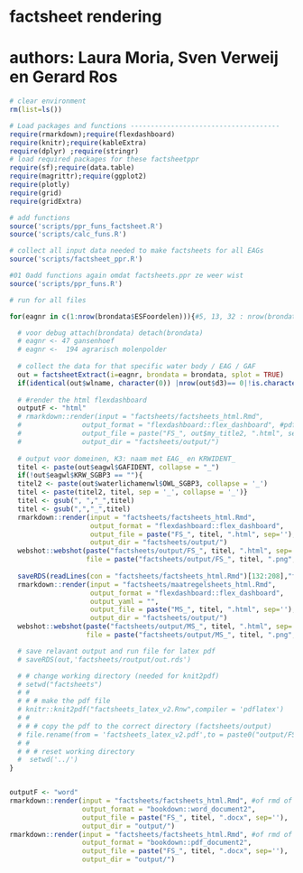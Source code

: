 # factsheet rendering
# authors: Laura Moria, Sven Verweij en Gerard Ros

```r
# clear environment
rm(list=ls())

# Load packages and functions -------------------------------------
require(rmarkdown);require(flexdashboard)
require(knitr);require(kableExtra)
require(dplyr) ;require(stringr)
# load required packages for these factsheetppr
require(sf);require(data.table)
require(magrittr);require(ggplot2)
require(plotly)
require(grid)
require(gridExtra)

# add functions
source('scripts/ppr_funs_factsheet.R')
source('scripts/calc_funs.R')

# collect all input data needed to make factsheets for all EAGs
source('scripts/factsheet_ppr.R')

#01 0add functions again omdat factsheets.ppr ze weer wist
source('scripts/ppr_funs.R')
```


```r
# run for all files

for(eagnr in c(1:nrow(brondata$ESFoordelen))){#5, 13, 32 : nrow(brondata$ESFoordelen)){ 

  # voor debug attach(brondata) detach(brondata)
  # eagnr <- 47 gansenhoef
  # eagnr <-  194 agrarisch molenpolder
  
  # collect the data for that specific water body / EAG / GAF
  out = factsheetExtract(i=eagnr, brondata = brondata, splot = TRUE)
  if(identical(out$wlname, character(0)) |nrow(out$d3)== 0|!is.character(out$ESTnaam)){next}
  
  # #render the html flexdashboard
  outputF <- "html"
  # rmarkdown::render(input = "factsheets/factsheets_html.Rmd",
  #               output_format = "flexdashboard::flex_dashboard", #pdf_document
  #               output_file = paste("FS_", out$my_title2, ".html", sep=''),
  #               output_dir = "factsheets/output/")
  
  # output voor domeinen, K3: naam met EAG_ en KRWIDENT_
  titel <- paste(out$eagwl$GAFIDENT, collapse = "_")
  if(!out$eagwl$KRW_SGBP3 == ""){
  titel2 <- paste(out$waterlichamenwl$OWL_SGBP3, collapse = '_')
  titel <- paste(titel2, titel, sep = '_', collapse = '_')}
  titel <- gsub(", ","_",titel)
  titel <- gsub(",","_",titel)
  rmarkdown::render(input = "factsheets/factsheets_html.Rmd",
                    output_format = "flexdashboard::flex_dashboard", 
                    output_file = paste("FS_", titel, ".html", sep=''),
                    output_dir = "factsheets/output/")
  webshot::webshot(paste("factsheets/output/FS_", titel, ".html", sep=''),
                   file = paste("factsheets/output/FS_", titel, ".png", sep=''), vwidth = 2000,)
  
  saveRDS(readLines(con = "factsheets/factsheets_html.Rmd")[132:208],"factsheets/maatregelsheets_html.Rmd")
  rmarkdown::render(input = "factsheets/maatregelsheets_html.Rmd",
                    output_format = "flexdashboard::flex_dashboard", 
                    output_yaml = "",
                    output_file = paste("MS_", titel, ".html", sep=''),
                    output_dir = "factsheets/output/")
  webshot::webshot(paste("factsheets/output/MS_", titel, ".html", sep=''),
                   file = paste("factsheets/output/MS_", titel, ".png", sep=''), vwidth = 2000,)

  # save relavant output and run file for latex pdf
  # saveRDS(out,'factsheets/routput/out.rds')

  # # change working directory (needed for knit2pdf)
  # setwd("factsheets")
  # # 
  # # # make the pdf file
  # knitr::knit2pdf("factsheets_latex_v2.Rnw",compiler = 'pdflatex')
  # # 
  # # # copy the pdf to the correct directory (factsheets/output)
  # file.rename(from = 'factsheets_latex_v2.pdf',to = paste0("output/FS_", tolower(out$my_title2), ".pdf"))
  # # 
  # # # reset working directory
  #  setwd('../')
}


outputF <- "word"
rmarkdown::render(input = "factsheets/factsheets_html.Rmd", #of rmd of script
                  output_format = "bookdown::word_document2", 
                  output_file = paste("FS_", titel, ".docx", sep=''),
                  output_dir = "output/")
rmarkdown::render(input = "factsheets/factsheets_html.Rmd", #of rmd of script
                  output_format = "bookdown::pdf_document2", 
                  output_file = paste("FS_", titel, ".docx", sep=''),
                  output_dir = "output/")
```



